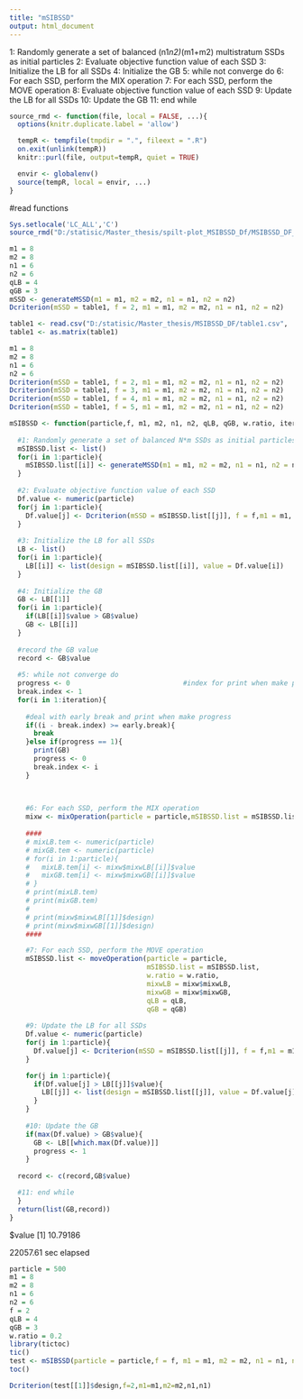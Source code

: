 ```yaml
---
title: "mSIBSSD"
output: html_document
---
```

1: Randomly generate a set of balanced (n1*n2)*(m1+m2) multistratum SSDs as initial particles
2: Evaluate objective function value of each SSD
3: Initialize the LB for all SSDs
4: Initialize the GB
5: while not converge do
6:   For each SSD, perform the MIX operation
7:   For each SSD, perform the MOVE operation
8:   Evaluate objective function value of each SSD
9:   Update the LB for all SSDs
10:  Update the GB
11: end while

```r
source_rmd <- function(file, local = FALSE, ...){
  options(knitr.duplicate.label = 'allow')

  tempR <- tempfile(tmpdir = ".", fileext = ".R")
  on.exit(unlink(tempR))
  knitr::purl(file, output=tempR, quiet = TRUE)

  envir <- globalenv()
  source(tempR, local = envir, ...)
}
```

#read functions
```r
Sys.setlocale('LC_ALL','C')
source_rmd("D:/statisic/Master_thesis/spilt-plot_MSIBSSD_Df/MSIBSSD_DF_functions.Rmd")
```

```r
m1 = 8
m2 = 8
n1 = 6
n2 = 6
qLB = 4
qGB = 3
mSSD <- generateMSSD(m1 = m1, m2 = m2, n1 = n1, n2 = n2)
Dcriterion(mSSD = table1, f = 2, m1 = m1, m2 = m2, n1 = n1, n2 = n2)

```

```r
table1 <- read.csv("D:/statisic/Master_thesis/MSIBSSD_DF/table1.csv",  header = FALSE)
table1 <- as.matrix(table1)

```
```r
m1 = 8
m2 = 8
n1 = 6
n2 = 6
Dcriterion(mSSD = table1, f = 2, m1 = m1, m2 = m2, n1 = n1, n2 = n2)
Dcriterion(mSSD = table1, f = 3, m1 = m1, m2 = m2, n1 = n1, n2 = n2)
Dcriterion(mSSD = table1, f = 4, m1 = m1, m2 = m2, n1 = n1, n2 = n2)
Dcriterion(mSSD = table1, f = 5, m1 = m1, m2 = m2, n1 = n1, n2 = n2)
```

```r
mSIBSSD <- function(particle,f, m1, m2, n1, n2, qLB, qGB, w.ratio, iteration, early.break = 100){
  
  #1: Randomly generate a set of balanced N*m SSDs as initial particles
  mSIBSSD.list <- list()
  for(i in 1:particle){
    mSIBSSD.list[[i]] <- generateMSSD(m1 = m1, m2 = m2, n1 = n1, n2 = n2)  
  }
  
  #2: Evaluate objective function value of each SSD
  Df.value <- numeric(particle)
  for(j in 1:particle){
    Df.value[j] <- Dcriterion(mSSD = mSIBSSD.list[[j]], f = f,m1 = m1, m2 = m2, n1 = n1,n2 = n2)  
  }
  
  #3: Initialize the LB for all SSDs
  LB <- list()
  for(i in 1:particle){
    LB[[i]] <- list(design = mSIBSSD.list[[i]], value = Df.value[i])   
  }
  
  #4: Initialize the GB
  GB <- LB[[1]]
  for(i in 1:particle){
    if(LB[[i]]$value > GB$value)
    GB <- LB[[i]]   
  }
  
  #record the GB value
  record <- GB$value
  
  #5: while not converge do
  progress <- 0                            #index for print when make progress and early break
  break.index <- 1
  for(i in 1:iteration){
    
    #deal with early break and print when make progress
    if((i - break.index) >= early.break){
      break  
    }else if(progress == 1){
      print(GB)
      progress <- 0
      break.index <- i
    }

    
    
    #6: For each SSD, perform the MIX operation 
    mixw <- mixOperation(particle = particle,mSIBSSD.list = mSIBSSD.list, w.ratio = w.ratio, LB = LB,GB = GB, qLB = qLB, qGB = qGB)
    
    ####
    # mixLB.tem <- numeric(particle)
    # mixGB.tem <- numeric(particle)
    # for(i in 1:particle){
    #   mixLB.tem[i] <- mixw$mixwLB[[i]]$value
    #   mixGB.tem[i] <- mixw$mixwGB[[i]]$value  
    # }
    # print(mixLB.tem)
    # print(mixGB.tem)
    # 
    # print(mixw$mixwLB[[1]]$design)
    # print(mixw$mixwGB[[1]]$design)
    ####

    #7: For each SSD, perform the MOVE operation
    mSIBSSD.list <- moveOperation(particle = particle,
                                  mSIBSSD.list = mSIBSSD.list,
                                  w.ratio = w.ratio,
                                  mixwLB = mixw$mixwLB, 
                                  mixwGB = mixw$mixwGB, 
                                  qLB = qLB, 
                                  qGB = qGB)
    
    #9: Update the LB for all SSDs
    Df.value <- numeric(particle)
    for(j in 1:particle){
      Df.value[j] <- Dcriterion(mSSD = mSIBSSD.list[[j]], f = f,m1 = m1, m2 = m2, n1 = n1,n2 = n2)  
    }

    for(j in 1:particle){
      if(Df.value[j] > LB[[j]]$value){
        LB[[j]] <- list(design = mSIBSSD.list[[j]], value = Df.value[j])  
      }
    }
    
    #10: Update the GB
    if(max(Df.value) > GB$value){
      GB <- LB[[which.max(Df.value)]] 
      progress <- 1
    }
  
  record <- c(record,GB$value)

  #11: end while
  }
  return(list(GB,record))  
}
```
$value
[1] 10.79186

22057.61 sec elapsed
```r
particle = 500
m1 = 8
m2 = 8
n1 = 6
n2 = 6
f = 2
qLB = 4
qGB = 3
w.ratio = 0.2
library(tictoc)
tic()
test <- mSIBSSD(particle = particle,f = f, m1 = m1, m2 = m2, n1 = n1, n2 = n2, qLB = qLB, qGB = qGB, w.ratio = w.ratio, iteration = 500, early.break = 100)
toc()
```

```r
Dcriterion(test[[1]]$design,f=2,m1=m1,m2=m2,n1,n1)
```

